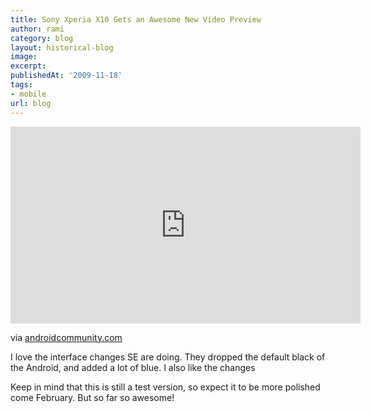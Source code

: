 ```yaml
---
title: Sony Xperia X10 Gets an Awesome New Video Preview
author: rami
category: blog
layout: historical-blog
image:
excerpt:
publishedAt: '2009-11-18'
tags:
- mobile
url: blog
---
```


<iframe width="560" height="315" src="https://www.youtube-nocookie.com/embed/m19Lu-JUW1Q?rel=0" frameborder="0" allow="autoplay; encrypted-media" allowfullscreen></iframe>
  
via [androidcommunity.com](http://androidcommunity.com/another-video-demo-for-the-sony-ericsson-xperia-x10-working-its-magic-20091117/)
  
I love the interface changes SE are doing. They dropped the default black of the Android, and added a lot of blue. I also like the changes 
  
Keep in mind that this is still a test version, so expect it to be more polished come February. But so far so awesome!
